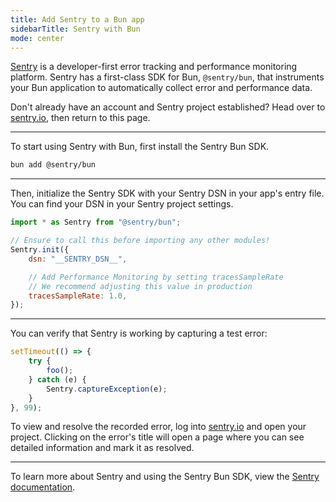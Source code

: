 ```yaml
---
title: Add Sentry to a Bun app
sidebarTitle: Sentry with Bun
mode: center
---
```


[Sentry](https://sentry.io) is a developer-first error tracking and performance monitoring platform. Sentry has a first-class SDK for Bun, `@sentry/bun`, that instruments your Bun application to automatically collect error and performance data.

Don't already have an account and Sentry project established? Head over to [sentry.io](https://sentry.io/signup/), then return to this page.

---

To start using Sentry with Bun, first install the Sentry Bun SDK.

```sh terminal icon="terminal"
bun add @sentry/bun
```

---

Then, initialize the Sentry SDK with your Sentry DSN in your app's entry file. You can find your DSN in your Sentry project settings.

```js sentry.ts icon="/icons/typescript.svg"
import * as Sentry from "@sentry/bun";

// Ensure to call this before importing any other modules!
Sentry.init({
	dsn: "__SENTRY_DSN__",

	// Add Performance Monitoring by setting tracesSampleRate
	// We recommend adjusting this value in production
	tracesSampleRate: 1.0,
});
```

---

You can verify that Sentry is working by capturing a test error:

```js sentry.ts icon="/icons/typescript.svg"
setTimeout(() => {
	try {
		foo();
	} catch (e) {
		Sentry.captureException(e);
	}
}, 99);
```

To view and resolve the recorded error, log into [sentry.io](https://sentry.io/) and open your project. Clicking on the error's title will open a page where you can see detailed information and mark it as resolved.

---

To learn more about Sentry and using the Sentry Bun SDK, view the [Sentry documentation](https://docs.sentry.io/platforms/javascript/guides/bun).

